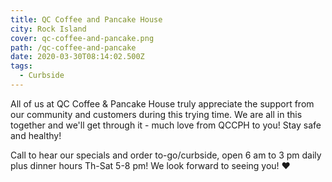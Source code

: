 ```yaml
---
title: QC Coffee and Pancake House
city: Rock Island
cover: qc-coffee-and-pancake.png
path: /qc-coffee-and-pancake
date: 2020-03-30T08:14:02.500Z
tags:
  - Curbside
---
```



<InfoCard
  name="QC Coffee and Pancake House"
  street="1831 3rd Avenue"
  city="Rock Island, Illinois 61201"
  website="http://www.qccoffeeandpancakehouse.com/"
  facebookUrl="https://www.facebook.com/qccoffeeandpancakehouse/"
  phoneNumber="(309) 788-9589"
/>

All of us at QC Coffee & Pancake House truly appreciate the support from our community and customers during this trying time. We are all in this together and we'll get through it - much love from QCCPH to you! Stay safe and healthy!

Call to hear our specials and order to-go/curbside, open 6 am to 3 pm daily plus dinner hours Th-Sat 5-8 pm! We look forward to seeing you! ❤️
